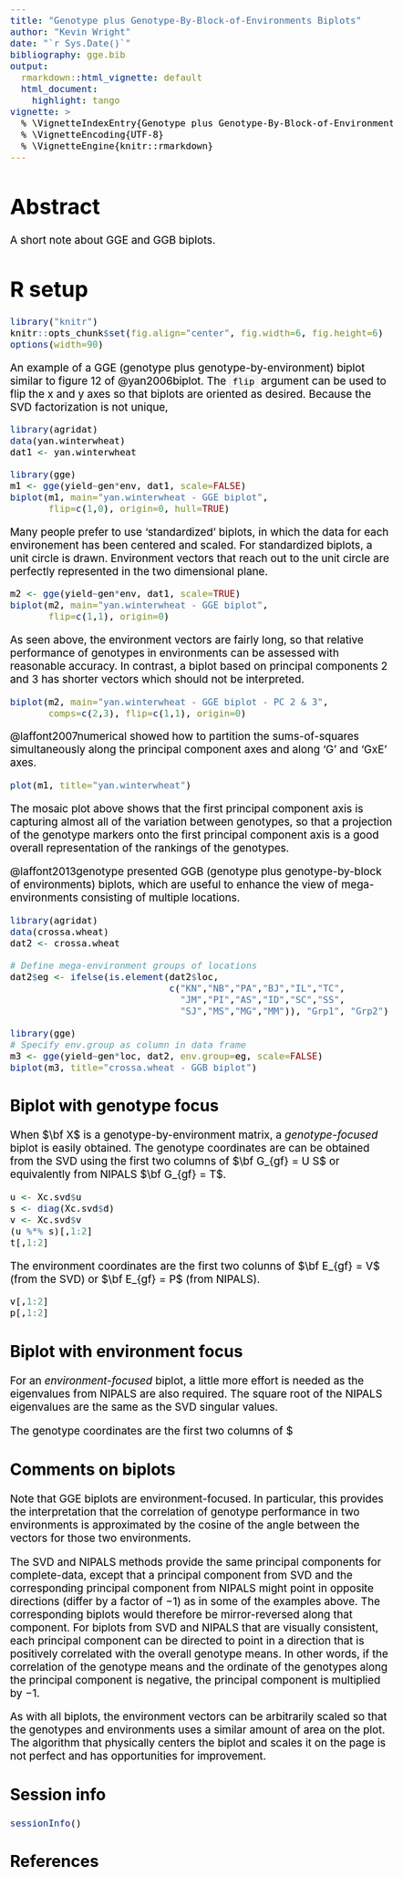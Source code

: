 ```yaml
---
title: "Genotype plus Genotype-By-Block-of-Environments Biplots"
author: "Kevin Wright"
date: "`r Sys.Date()`"
bibliography: gge.bib
output:
  rmarkdown::html_vignette: default
  html_document:
    highlight: tango
vignette: >
  % \VignetteIndexEntry{Genotype plus Genotype-By-Block-of-Environments Biplots}
  % \VignetteEncoding{UTF-8}
  % \VignetteEngine{knitr::rmarkdown}
---
```

<style type="text/css">
body, td { font-size: 14pt; color: #000; padding:1em; }
code, pre, #ws, #message { font-size: 12pt;
  color: #000; background-color: #f5f5f5; }
code {border: 1px solid #e0e0e0; padding: 0 5px;}
pre > code { border: 0; }
</style>

# Abstract

A short note about GGE and GGB biplots.

# R setup

```r
library("knitr")
knitr::opts_chunk$set(fig.align="center", fig.width=6, fig.height=6)
options(width=90)
```

An example of a GGE (genotype plus genotype-by-environment) biplot similar to
figure 12 of @yan2006biplot.  The `flip` argument can be used to flip the x and y axes so that biplots are oriented as desired.  Because the SVD factorization is not unique, 

```r
library(agridat)
data(yan.winterwheat)
dat1 <- yan.winterwheat

library(gge)
m1 <- gge(yield~gen*env, dat1, scale=FALSE)
biplot(m1, main="yan.winterwheat - GGE biplot",
       flip=c(1,0), origin=0, hull=TRUE)
```

Many people prefer to use 'standardized' biplots, in which the data for each environement has been centered and scaled.  For standardized biplots, a unit circle is drawn.  Environment vectors that reach out to the unit circle are perfectly represented in the two dimensional plane.
```r
m2 <- gge(yield~gen*env, dat1, scale=TRUE)
biplot(m2, main="yan.winterwheat - GGE biplot",
       flip=c(1,1), origin=0)
```
As seen above, the environment vectors are fairly long, so that relative performance of genotypes in environments can be assessed with reasonable accuracy.  In contrast, a biplot based on principal components 2 and 3 has shorter vectors which should not be interpreted.
```r
biplot(m2, main="yan.winterwheat - GGE biplot - PC 2 & 3",
       comps=c(2,3), flip=c(1,1), origin=0)
```
@laffont2007numerical showed how to partition the sums-of-squares
simultaneously along the principal component axes and along 'G' and 'GxE'
axes.
```r
plot(m1, title="yan.winterwheat")
```

The mosaic plot above shows that the first principal component axis is
capturing almost all of the variation between genotypes, so that a projection
of the genotype markers onto the first principal component axis is a good
overall representation of the rankings of the genotypes.

@laffont2013genotype presented GGB (genotype plus genotype-by-block of
environments) biplots, which are useful to enhance the view of
mega-environments consisting of multiple locations.

```r
library(agridat)
data(crossa.wheat)
dat2 <- crossa.wheat

# Define mega-environment groups of locations
dat2$eg <- ifelse(is.element(dat2$loc,
                             c("KN","NB","PA","BJ","IL","TC",
                               "JM","PI","AS","ID","SC","SS",
                               "SJ","MS","MG","MM")), "Grp1", "Grp2")

library(gge)
# Specify env.group as column in data frame
m3 <- gge(yield~gen*loc, dat2, env.group=eg, scale=FALSE)
biplot(m3, title="crossa.wheat - GGB biplot")

```


## Biplot with genotype focus

When $\bf X$ is a genotype-by-environment matrix, a *genotype-focused*
biplot is easily obtained.  The genotype coordinates are can be obtained
from the SVD using the first two columns of $\bf G_{gf} = U S$
or equivalently from NIPALS $\bf G_{gf} = T$.

```r
u <- Xc.svd$u
s <- diag(Xc.svd$d)
v <- Xc.svd$v
(u %*% s)[,1:2]
t[,1:2]
```
The environment coordinates are the first two colunns of
$\bf E_{gf} = V$ (from the SVD) or
$\bf E_{gf} = P$ (from NIPALS).
```r
v[,1:2]
p[,1:2]
```

## Biplot with environment focus

For an *environment-focused* biplot, a little more effort is needed as
the eigenvalues from NIPALS are also required.  The square root of the NIPALS
eigenvalues are the same as the SVD singular values.

The genotype coordinates are the first two columns of
$\bf G_{ef} = U $ (from SVD) or
$\bf G_{ef} = T \Lambda^{-1/2}$ from NIPALS, where
$\bf \Lambda$ is a diagonal matrix of the eigenvalues.
```r
u[,1:2]
sv <- sqrt(Xc.pca$eig)
(t %*% diag(1/sv))[,1:2]
```
The environment coordinates are
$\bf E_{ef} = V$ (from SVD) or
$\bf E_{ef} = P \Lambda^{1/2}$ (from NIPALS):
```r
(v %*% s)[,1:2]
(p %*% diag(sv))[,1:2]
```

## Comments on biplots

Note that GGE biplots are environment-focused.  In particular, this provides the interpretation that the correlation of genotype performance in two environments is approximated by the cosine of the angle between the vectors for those two environments.

The SVD and NIPALS methods provide the same
principal components for complete-data, except that a
principal component from SVD and the corresponding principal component from
NIPALS might point in opposite directions (differ by a factor of $-1$) as in some of the examples above.  The
corresponding biplots would therefore be mirror-reversed along that component.
For biplots from SVD and NIPALS that are visually consistent, each principal component can be directed to point in a direction that is positively correlated with the overall genotype means.  In other words, if the correlation of the genotype means and the ordinate of the genotypes along the principal component is negative, the principal component is multiplied by $-1$.

As with all biplots, the environment vectors can be arbitrarily scaled so that the genotypes and environments uses a similar amount of area on the plot.
The algorithm that physically centers the biplot and scales it on the page is not perfect and has opportunities for improvement.


## Session info

```r
sessionInfo()
```

## References
